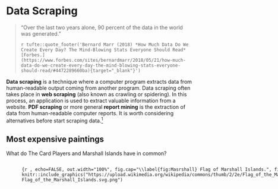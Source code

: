 # Data Scraping

> “Over the last two years alone, 90 percent of the data in the world was generated.”</b>
>
> `r tufte::quote_footer('Bernard Marr (2018) *How Much Data Do We Create Every Day? The Mind-Blowing Stats Everyone Should Read* [Forbes.](https://www.forbes.com/sites/bernardmarr/2018/05/21/how-much-data-do-we-create-every-day-the-mind-blowing-stats-everyone-should-read/#4472289660ba){target="_blank"}')`

**Data scraping** is a technique where a computer program extracts data from human-readable output coming from another program. Data scraping often takes place in **web scraping** (also known as crawling or spidering). In this process, an application is used to extract valuable information from a website. **PDF scraping** or more general **report mining** is the extraction of data from human-readable computer reports. It is worth considering alternatives before start scraping data.^[(1) Look for a download button. (2)  Search same or similar data somewhere else. (3) Check if there is an API. (4) Ask the website owner for the data.]

## Most expensive paintings

What do The Card Players and Marshall Islands have in common? 

:::::: {.columns}

::: {.column width="45%" data-latex="{0.45\textwidth}"}

```{r , echo=FALSE, out.width="100%", fig.cap="\\label{fig:Player} The Card Players.", fig.align='center', warning=F, message=F}
knitr::include_graphics("https://upload.wikimedia.org/wikipedia/commons/thumb/9/93/Les_Joueurs_de_cartes%2C_par_Paul_C%C3%A9zanne%2C_collection_Al-Thani%2C_Yorck.jpg/800px-Les_Joueurs_de_cartes%2C_par_Paul_C%C3%A9zanne%2C_collection_Al-Thani%2C_Yorck.jpg")
```

<!-- <img src="https://upload.wikimedia.org/wikipedia/commons/thumb/9/93/Les_Joueurs_de_cartes%2C_par_Paul_C%C3%A9zanne%2C_collection_Al-Thani%2C_Yorck.jpg/800px-Les_Joueurs_de_cartes%2C_par_Paul_C%C3%A9zanne%2C_collection_Al-Thani%2C_Yorck.jpg" height="250"> -->

:::

::: {.column width="10%" data-latex="{0.1\textwidth}"}
\ 
<!-- an empty Div (with a white space), serving as
a column separator -->
:::

```{r , echo=FALSE, out.width="100%", fig.cap="\\label{fig:Masrshall} Flag of Marshall Islands.", fig.align='center'}
knitr::include_graphics("https://upload.wikimedia.org/wikipedia/commons/thumb/2/2e/Flag_of_the_Marshall_Islands.svg/180px-Flag_of_the_Marshall_Islands.svg.png")
```

<!-- <img src="https://upload.wikimedia.org/wikipedia/commons/thumb/2/2e/Flag_of_the_Marshall_Islands.svg/180px-Flag_of_the_Marshall_Islands.svg.png" height="250"> -->

:::

Well, the first was sold for about 250.000.000 million USD in an auction in 2011 and the laters nominal gross domestic product is of similar size 220.000.000 million USD in 2019. About 60.000 people live in Marshall Islands. The most expensive paintings score similar to the gross domestic product of insular states. 

```r
library(webshot)
knitr::include_url("https://en.wikipedia.org/wiki/List_of_most_expensive_paintings#List_of_highest_prices_paid")
```

## Student numbers at Viadrina 

Did you notice less and less fellow students sitting next to you? We analyse enrollment numbers of Viadrina European University. *Dezernat 1* administers and publishes student statistics. There is an overview page where they provide some time series data (overall student numbers from 1992 to 2020) and the number of study programs (between 1992 to 2014).

```r
library(webshot)
knitr::include_url("https://www.europa-uni.de/de/struktur/verwaltung/dezernat_1/statistiken/index.html")

# webshot is static 
# webshot("https://www.europa-uni.de/de/struktur/verwaltung/dezernat_1/statistiken/index.html", zoom = 0.8)
```

Information is presented in two ways, as **tables in PDF**, e.g. the time series on total student numbers:^[Get the PDF <https://www.europa-uni.de/de/struktur/verwaltung/dezernat_1/statistiken/Entwicklung-der-Gesamtstudierendenzahl.pdf>]

<!-- <https://www.europa-uni.de/de/struktur/verwaltung/dezernat_1/statistiken/Entwicklung-der-Gesamtstudierendenzahl.pdf> -->
<!-- <https://www.europa-uni.de/de/struktur/verwaltung/dezernat_1/statistiken/Anzahl-der-Studiengaenge.pdf> -->

<object data=
"https://www.europa-uni.de/de/struktur/verwaltung/dezernat_1/statistiken/Entwicklung-der-Gesamtstudierendenzahl.pdf" 
                width="800" 
                height="500"> 
</object>

And as **tables in HTML**. For each semester there is summary information on the webpage (and more comprehensive data in PDF), like for winter term 2022/2023:

```r
knitr::include_url("https://www.europa-uni.de/de/struktur/verwaltung/dezernat_1/statistiken/2022-wintersemester/index.html")
```

Most web browser allow to inspect the html source:

<view-source:https://www.europa-uni.de/de/struktur/verwaltung/dezernat_1/statistiken/2022-wintersemester/index.html>

When you search for a characteristic value like `4.797` it shows:

```html
<div class="zeile"><div class="dreispaltig">
<div class="text">
<table>
<tbody>
<tr>
<td style="width: 400px;">Studierende gesamt</td>
<td>4.797</td>
</tr>
<tr>
<td>weiblich</td>
<td>2.785</td>
</tr>
<tr>
<td>m&auml;nnlich</td>
<td>2.012</td>
</tr>
<tr>
<td>Deutsche</td>
<td>3.201</td>
</tr>
<tr>
<td>Ausl&auml;nder/innen</td>
<td>1.596</td>
```


Let's investigate the student numbers. 

### PDF scraping 

<!-- https://www.dataquest.io/blog/web-scraping-in-r-rvest/ -->
<!-- https://www.r-bloggers.com/2019/09/pdf-scraping-in-r-with-tabulizer/ -->
<!-- https://www.brodrigues.co/blog/2018-06-10-scraping_pdfs/-->
<!-- https://blog.az.sg/posts/reading-pdfs-in-r/ -->
<!-- https://tabula.technology/ -->
<!-- https://cran.r-hub.io/web/packages/tabulizer/vignettes/tabulizer.html -->
<!-- https://crimebythenumbers.com/scrape-table.html -->
<!-- https://academy.datawrapper.de/article/135-how-to-extract-data-out-of-pdfs -->
<!-- pdftools difficult -->
<!-- tabulizer offline -->

<!-- https://www.europa-uni.de/de/ueber_uns/zahlen_fakten/index.html -->
<!-- https://www.europa-uni.de/de/struktur/verwaltung/dezernat_1/statistiken/2022-Sommersemester/Uebersicht.pdf -->
<!-- https://www.europa-uni.de/de/struktur/verwaltung/dezernat_1/statistiken/Entwicklung-der-Gesamtstudierendenzahl.pdf -->

Apply a programmatic way to download a PDF Use the built in `download.file()` function and specify an url and a destination and file name.

```r
# Set URL for PDF 
url <- "https://www.europa-uni.de/de/struktur/verwaltung/dezernat_1/statistiken/Entwicklung-der-Gesamtstudierendenzahl.pdf"
# Specify destination where file should be saved (and name)
destfile <- "data/Viadrina/Gesamtstudierendenzahl.pdf"
# Apply download.file function in R
download.file(url, destfile, mode = "wb")
```

<!-- https://www.youtube.com/watch?v=jfBZzuDMN0o -->

To extract a table from a PDF we use the `pdftables` package.^[You may use other free services. Search for *Online converter PDF to csv/xlsx*] The package is a wrapper for the **PDFTables API**. It requires an API key from <https://pdftables.com/>. You can register and get one for free. The result is stored as `.csv` file. 

:::: {.defbox}
::: {.titeldefbox}
<h2> Definition </h2>
:::
An **application programming interface (API)** is a way for two or more computer programs to communicate with each other. It is a type of software interface, offering a service to other pieces of software.
::::

Be careful with your API keys. If you only use a file locally on your computer, you might be fine. Don't share this file. Don't upload it. If you upload an API key on GIT, you get a notification mail from <https://www.gitguardian.com/>. Instead, put your API in your environment. This can be done by a .Renviron file. Use `usethis::edit_r_environ(scope = "project")` in order to access and edit your information. 50 pages are for free.

Read more 
* <https://daattali.gitbooks.io/stat545-ubc-github-io/content/bit003_api-key-env-var.html> 
* <https://resources.numbat.space/using-rprofile-and-renviron.html>
* <https://github.com/expersso/pdftables>

```r
library(pdftables)
convert_pdf(input_file = destfile, 
            output_file = "data/Viadrina/viadrina_students.csv")
```

```r
library(pdftables)
convert_pdf(input_file = destfile, 
            output_file = "data/Viadrina/viadrina_students.csv", 
            api_key = "YOUR_KEY")
```

Scraped data often requires a lot of cleaning. 

```r
library(tidyverse)
# read csv file
viadrina_1992_2020_before <- read.csv("data/Viadrina/viadrina_students.csv", header = TRUE)
viadrina_1992_2020 <- viadrina_1992_2020_before
# replace header names by first row
names(viadrina_1992_2020) <- viadrina_1992_2020[1,]
# drop first row
viadrina_1992_2020 <- viadrina_1992_2020[-1,] 
# drop last row
viadrina_1992_2020 <- viadrina_1992_2020[-30,] 
# remove all \n
colnames(viadrina_1992_2020) <- gsub("[\r\n]", "", colnames(viadrina_1992_2020)) 
# readable column names
colnames(viadrina_1992_2020) <- c("Year", "Total", "Female", "Female_Pct", 
                        "German", "German_Pct", "Foreign", "Foreign_Pct",
                        "Pole", "Pole_Pct")

# remove percentage sign 
viadrina_1992_2020 <- viadrina_1992_2020 %>%  
  mutate(across(everything(), ~ ifelse(str_detect(.x, "%"),
                                       parse_number(.x) / 10, 
                                       .x)))

# convert all chr to numeric
viadrina_1992_2020 <- viadrina_1992_2020 %>% mutate_if(is.character,as.numeric)
```

```r
library(DT)
datatable(viadrina_1992_2020)
```

### Share of female students

The share of female students over time in a line plot. 

```r
viadrina_1992_2020 %>% 
  ggplot(aes(x=Year)) +
  geom_line(aes(y = Total, colour = "Total")) + 
  geom_line(aes(y = Female, colour = "Female")) +
  labs(title = "Student numbers at Viadrina",
       subtitle = "Share of female students")
```

### Share of foreign students

The share of foreign students over time in a stacked barplot. 

```r
viadrina_1992_2020 %>% 
  ggplot(aes(x=Year)) +
  geom_col(aes(y = Total, fill = "Total")) + 
  geom_col(aes(y = German, fill = "German")) +
  geom_col(aes(y = Foreign, fill = "Foreign")) +
  labs(title = "Student numbers at Viadrina",
       subtitle = "Share of foreign students")
```

### Web scraping 

To get more recent numbers, we rely on the webpage information. How can we access all semester data? Investigate the pattern of the URLs. 

<small>

- <https://www.europa-uni.de/de/struktur/verwaltung/dezernat_1/statistiken/2013-Wintersemester/index.html>
- <https://www.europa-uni.de/de/struktur/verwaltung/dezernat_1/statistiken/2014-Sommersemester/index.html>
- <https://www.europa-uni.de/de/struktur/verwaltung/dezernat_1/statistiken/2014-Wintersemester/index.html>
- <https://www.europa-uni.de/de/struktur/verwaltung/dezernat_1/statistiken/2015-Sommersemester/index.html>
- <https://www.europa-uni.de/de/struktur/verwaltung/dezernat_1/statistiken/2015-wintersemester/index.html>

</small>

Usually the pattern is `year-semester`. Some winter semesters are capitalized, some are not (`Wintersemester` vs. `wintersemester`). We use the `rvest` package to web scrape static html content. It always starts with reading in the html data. Then pipe and use `html_table()` to extract tabular information (lucky us, there is only one table). 

```r
library(rvest)
read_html("https://www.europa-uni.de/de/struktur/verwaltung/dezernat_1/statistiken/2013-Wintersemester/index.html") %>%
  html_table() 
```

Now, we would like to do this for every subpage (semester) and combine the data in one table. Focus on the variable component in the URL and create a vector of all semesters. 

```r
# the manual way
winters <- seq(from=2013, to=2021)
summers <- seq(from=2014, to=2022)
winters <- paste0(winters, "-wintersemester")
summers <- paste0(summers, "-Sommersemester")

all_terms <- c(rbind(winters, summers))
all_terms[1] <- "2013-Wintersemester"
all_terms[3] <- "2014-Wintersemester"

# we can paste them together
all_url <- paste0("https://www.europa-uni.de/de/struktur/verwaltung/dezernat_1/statistiken/", all_terms, "/index.html")
```

Create a `for` loop to repeat the `rvest` procedure for each element in the URL list. 

:::: {.defbox}
::: {.titeldefbox}
<h2> Definition </h2>
:::
A **loop** is a programming structure that repeats a sequence of instructions until a specific condition is met. 
::::

There are two more components. We initialize a `list` to store each iteration of the loop. 

```r
tables <- list()
index <- 1

for(i in 1:length(all_url)){
  table <- all_url[i] %>% 
    read_html() %>% 
    html_table()

  tables[index] <- table
  index <- index + 1
}

df <- do.call("cbind", tables)
```

More and more cleaning. 

```r
df[,c(seq(from=3, to=35 , by=2))] <- NULL
colnames(df) <- c("Variable", all_terms)
# transpose dataframe
viadrina_2013_2022 <- as.data.frame(t(df))
# replace header names by first row
names(viadrina_2013_2022) <- viadrina_2013_2022[1,]
# drop first row
viadrina_2013_2022 <- viadrina_2013_2022[-1,] 
```

Once more, there are slightly different formats for numbers in winter term 2019, 2020 and 2021. In these terms they use a `.` for digit grouping, e.g. `3.607` instead of `3607`.

```r
# all chr to numeric
# viadrina_2013_2022 <- viadrina_2013_2022 %>% mutate_if(is.character,parse_number)
#viadrina_2013_2022 <- viadrina_2013_2022 %>% mutate_if(is.character,as_numeric)
viadrina_2013_2022 <- viadrina_2013_2022 %>% mutate_if(is.character,as.numeric)

# row 13, 15, 17, columns 1 to 6, multiply by 1000
viadrina_2013_2022[c(13,15,17), c(1:6)] <- viadrina_2013_2022[c(13,15,17), c(1:6)] * 1000

# round all numbers
# viadrina_2013_2022 <- viadrina_2013_2022 %>% mutate_if(is.numeric, round)

# multiply some rows by 1000
# viadrina_2013_2022[c(13,15,17),] <- viadrina_2013_2022[c(13,15,17),] %>% 
#   mutate_all(.funs = funs(. * 1000))

# fix last column and divide by 1000
# viadrina_2013_2022[c(13,15,17),7] <- viadrina_2013_2022[c(13,15,17),7]/1000

# create a semester variable
viadrina_2013_2022$year <- substr(all_terms, start = 1, stop = 4)
viadrina_2013_2022$term <- rep(c("winter", "summer"), 9)
viadrina_2013_2022$semester <- paste0(viadrina_2013_2022$year, rep(c("-02", "-01"), 9))
# row names
rownames(viadrina_2013_2022) <- 1:nrow(viadrina_2013_2022) 
```

### Most recent student numbers 

There is a structural difference between summer and winter term. Most new enrollments are in winter. 

```r
viadrina_2013_2022 %>% 
  ggplot(aes(x=semester, y = `Studierende gesamt`)) +
  geom_point(aes(col=term), size=2) + 
  #geom_point(aes(y = `Studierende gesamt`, fill = "Total")) + 
  #geom_point(aes(y = `1. Fachsemester`, fill = "First years")) +
  #geom_point(aes(y = `1. Hochschulsemester`, fill = "First sem")) +
  labs(title = "Student numbers at Viadrina") +
  theme(axis.text.x = element_text(angle = 90, vjust = 0.5, hjust=1))
```

### The long run trend 

Combine old and new data.

```r
via_1992_2020 <- viadrina_1992_2020 %>% 
  select(Year, Total) %>% 
  mutate(Term = "winter")

via_2013_2022 <- viadrina_2013_2022 %>% 
  rename(Year = year, Term = term, Total = `Studierende gesamt`) %>% 
  select(Year, Total, Term)

via_1992_2022 <- rbind(via_1992_2020, via_2013_2022)
via_1992_2022$Year <- as.numeric(via_1992_2022$Year)
```

Plot and polish. Assume the enrollment for winter 2020/2023 was not affected by Corona virus. 

```r
via_1992_2022 %>% 
  filter(Term == "winter") %>% 
  ggplot(aes(x=Year, y=Total)) +
  geom_point() + geom_smooth(method = "gam") +
  scale_x_continuous(breaks = scales::pretty_breaks(n = 28)) +
  labs(title = "Student numbers at Viadrina") +
  theme_minimal() + 
  theme(axis.text.x = element_text(angle = 90, vjust = 0.5, hjust=1)) +
  geom_vline(xintercept=2020.5, colour="grey", linetype = "solid", lwd = 1.3) +
  geom_text(aes(x=2021, y=4000, label="Corona"), colour="red", angle=90, vjust = 1)
```





